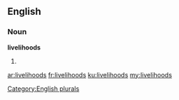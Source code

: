 ==English==

===Noun===
'''livelihoods'''

# {{plural of|[[livelihood]]}}

[[Category:English plurals]]

[[ar:livelihoods]]
[[fr:livelihoods]]
[[ku:livelihoods]]
[[my:livelihoods]]